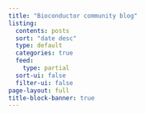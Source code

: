 ```yaml
---
title: "Bioconductor community blog"
listing:
  contents: posts
  sort: "date desc"
  type: default
  categories: true
  feed:
    type: partial
  sort-ui: false
  filter-ui: false
page-layout: full
title-block-banner: true
---
```

